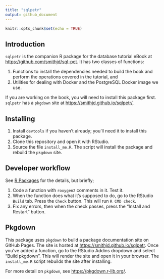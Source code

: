 ```yaml
---
title: "sqlpetr"
output: github_document
---
```


```r
knitr::opts_chunk$set(echo = TRUE)
```

## Introduction
`sqlpetr` is the companion R package for the database tutorial eBook at <https://github.com/smithjd/sql-pet>. It has two classes of functions:

1. Functions to install the dependencies needed to build the book and perform the operations covered in the tutorial, and
2. Utilities for dealing with Docker and the PostgreSQL Docker image we use.

If you are working on the book, you will need to install this package first. `sqlpetr` has a `pkgdown` site at <https://smithjd.github.io/sqlpetr/>,

## Installing
1. Install `devtools` if you haven't already; you'll need it to install this package. 
2. Clone this repository and open it with RStudio.
3. Source the file `install_me.R`. The script will install the package and rebuild the `pkgdown` site.

## Developer workflow
See [R Packages](http://r-pkgs.had.co.nz/) for the details, but briefly;

1. Code a function with `roxygen2` comments in it. Test it.
2. When the function does what it's supposed to do, go to the RStudio `Build` tab. Press the `Check` button. This will run `R CMD check`.
3. Fix any errors, then when the check passes, press the "Install and Restart" button.

## Pkgdown
This package uses `pkgdown` to build a package documentation site on GitHub Pages. The site is hosted at <https://smithjd.github.io/sqlpetr>. Once you've added a function, go to the RStudio Addins dropdown and select "Build pkgdown". This will render the site and open it in your browser. The `install_me.R` script rebuilds the site after installing.

For more detail on `pkgdown`, see <https://pkgdown.r-lib.org/>.
